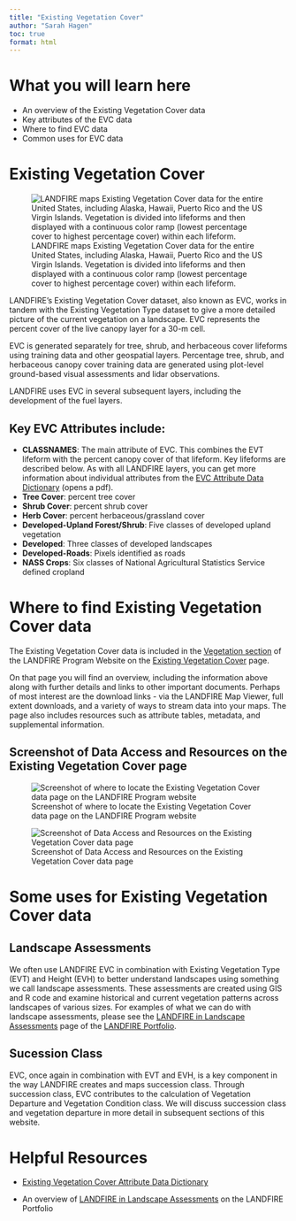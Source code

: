 ```yaml
---
title: "Existing Vegetation Cover"
author: "Sarah Hagen"
toc: true
format: html
---
```


# What you will learn here

- An overview of the Existing Vegetation Cover data
- Key attributes of the EVC data
- Where to find EVC data
- Common uses for EVC data

# Existing Vegetation Cover
![LANDFIRE maps Existing Vegetation Cover data for the entire United States, including Alaska, Hawaii, Puerto Rico and the US Virgin Islands. Vegetation is divided into lifeforms and then displayed with a continuous color ramp (lowest percentage cover to highest percentage cover) within each lifeform.](images/EVC_map.bmp){fig-alt="A map of LANDFIRE Existing Vegetation Cover for the Contiguous US, Alaska, Hawaii, and Puerto Rico and the US Virgin Islands."}

LANDFIRE’s Existing Vegetation Cover dataset, also known as EVC, works in tandem with the Existing Vegetation Type dataset to give a more detailed picture of the current vegetation on a landscape. EVC represents the percent cover of the live canopy layer for a 30-m cell.

EVC is generated separately for tree, shrub, and herbaceous cover lifeforms using training data and other geospatial layers. Percentage tree, shrub, and herbaceous canopy cover training data are generated using plot-level ground-based visual assessments and lidar observations.

LANDFIRE uses EVC in several subsequent layers, including the development of the fuel layers.

## Key EVC Attributes include:

-   **CLASSNAMES**: The main attribute of EVC. This combines the EVT lifeform with the percent canopy cover of that lifeform. Key lifeforms are described below. As with all LANDFIRE layers, you can get more information about individual attributes from the [EVC Attribute Data Dictionary](https://landfire.gov/sites/default/files/DataDictionary/LF2023/LF23_EVCADD_240.pdf) (opens a pdf).
  -   **Tree Cover**: percent tree cover
  -   **Shrub Cover**: percent shrub cover
  -   **Herb Cover**: percent herbaceous/grassland cover
  -   **Developed-Upland Forest/Shrub**: Five classes of developed upland vegetation
  -   **Developed**: Three classes of developed landscapes
  -   **Developed-Roads**: Pixels identified as roads
  -   **NASS Crops**: Six classes of National Agricultural Statistics Service defined cropland
  
# Where to find Existing Vegetation Cover data

The Existing Vegetation Cover data is included in the [Vegetation section](https://landfire.gov/vegetation) of the LANDFIRE Program Website on the [Existing Vegetation Cover](https://landfire.gov/vegetation/evc) page.

On that page you will find an overview, including the information above along with further details and links to other important documents. Perhaps of most interest are the download links - via the LANDFIRE Map Viewer, full extent downloads, and a variety of ways to stream data into your maps. The page also includes resources such as attribute tables, metadata, and supplemental information.

## Screenshot of Data Access and Resources on the Existing Vegetation Cover page

![Screenshot of where to locate the Existing Vegetation Cover data page on the LANDFIRE Program website](images/EVC_lfgov.bmp){fig-alt="Arrow pointing to the Existing Vegetation Cover link on the Vegetation page of the LANDFIRE Program website main page under the Current Vegetation section."}

![Screenshot of Data Access and Resources on the Existing Vegetation Cover data page ](images/EVC_page.bmp){fig-alt="Location on landfire.gov, the LANDFIRE Program website, of where to find the Data Access and Resources sections of the Existing Vegetation Cover data page. When you browse to landfire.gov/vegetation/evc, these resources are near the bottom of the page under the Data Access and Existing Vegetation Cover Resources headings."}

# Some uses for Existing Vegetation Cover data

## Landscape Assessments

We often use LANDFIRE EVC in combination with Existing Vegetation Type (EVT) and Height (EVH) to better understand landscapes using something we call landscape assessments. These assessments are created using GIS and R code and examine historical and current vegetation patterns across landscapes of various sizes. For examples of what we can do with landscape assessments, please see the [LANDFIRE in Landscape Assessments](https://storymaps.arcgis.com/collections/21a22e163439413c9ce1d8e2ef0b1311?item=3) page of the [LANDFIRE Portfolio](https://storymaps.arcgis.com/collections/21a22e163439413c9ce1d8e2ef0b1311).

## Sucession Class

EVC, once again in combination with EVT and EVH, is a key component in the way LANDFIRE creates and maps succession class. Through succession class, EVC contributes to the calculation of Vegetation Departure and Vegetation Condition class. We will discuss succession class and vegetation departure in more detail in subsequent sections of this website.

# Helpful Resources

- [Existing Vegetation Cover Attribute Data Dictionary](https://landfire.gov/sites/default/files/DataDictionary/LF2023/LF23_EVCADD_240.pdf)

- An overview of [LANDFIRE in Landscape Assessments](https://storymaps.arcgis.com/collections/21a22e163439413c9ce1d8e2ef0b1311?item=3) on the LANDFIRE Portfolio